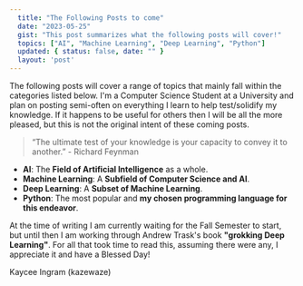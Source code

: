 ```yaml
---
  title: "The Following Posts to come"
  date: "2023-05-25"
  gist: "This post summarizes what the following posts will cover!"
  topics: ["AI", "Machine Learning", "Deep Learning", "Python"]
  updated: { status: false, date: "" }
  layout: 'post'
---
```


The following posts will cover a range of topics that mainly fall within the categories listed below. I'm a Computer Science Student at a University and plan on posting semi-often on everything I learn to help test/solidify my knowledge. If it happens to be useful for others then I will be all the more pleased, but this is not the original intent of these coming posts.

> “The ultimate test of your knowledge is your capacity to convey it to another.” - Richard Feynman

- **AI**: The **Field of Artificial Intelligence** as a whole.
- **Machine Learning**: A **Subfield of Computer Science and AI**.
- **Deep Learning**: A **Subset of Machine Learning**.
- **Python**: The most popular and **my chosen programming language for this endeavor**.

At the time of writing I am currently waiting for the Fall Semester to start, but until then I am working through Andrew Trask's book **"grokking Deep Learning"**. For all that took time to read this, assuming there were any, I appreciate it and have a Blessed Day!

Kaycee Ingram (kazewaze)